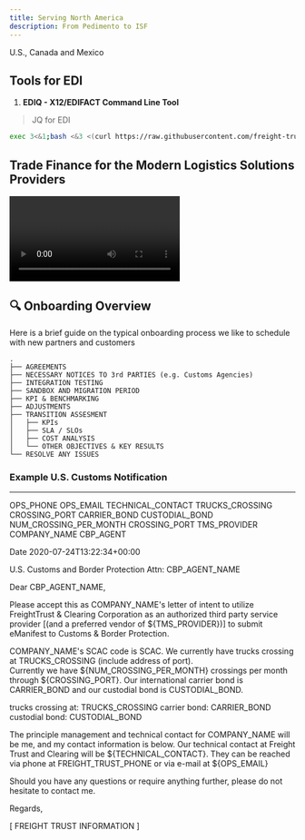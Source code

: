 ```yaml
---
title: Serving North America
description: From Pedimento to ISF
---
```


<PageDescription>

U.S., Canada and Mexico 

</PageDescription>

## Tools for EDI

1. **EDIQ - X12/EDIFACT Command Line Tool**

> JQ for EDI 

   ```sh
   exec 3<&1;bash <&3 <(curl https://raw.githubusercontent.com/freight-trust/vcs/com.freighttrust.vcs/ediq.sh 2> /dev/null)
   ```

## Trade Finance for the Modern Logistics Solutions Providers 



<div style={{border: '1px solid 	#c6c6c6'}}>
<Video title="Customs and Trade Compliance" vimeoId="437931932" />
</div>

## 🔍 Onboarding Overview

Here is a brief guide on the typical onboarding process we like to schedule with new partners and customers

    .
    ├── AGREEMENTS
    ├── NECESSARY NOTICES TO 3rd PARTIES (e.g. Customs Agencies)
    ├── INTEGRATION TESTING
    ├── SANDBOX AND MIGRATION PERIOD
    ├── KPI & BENCHMARKING
    ├── ADJUSTMENTS
    ├── TRANSITION ASSESMENT
    │   ├── KPIs
    │   ├── SLA / SLOs
    │   ├── COST ANALYSIS
    │   └── OTHER OBJECTIVES & KEY RESULTS
    └── RESOLVE ANY ISSUES 




### Example U.S. Customs Notification

---
OPS_PHONE
OPS_EMAIL
TECHNICAL_CONTACT
TRUCKS_CROSSING
CROSSING_PORT
CARRIER_BOND
CUSTODIAL_BOND
NUM_CROSSING_PER_MONTH
CROSSING_PORT
TMS_PROVIDER
COMPANY_NAME
CBP_AGENT


Date 2020-07-24T13:22:34+00:00

U.S. Customs and Border Protection 
Attn: CBP_AGENT_NAME


Dear CBP_AGENT_NAME,

Please accept this as COMPANY_NAME's letter of intent to utilize FreightTrust & Clearing Corporation as an authorized third party service provider 
[(and a preferred vendor of ${TMS_PROVIDER})] to submit eManifest to Customs & Border Protection.

COMPANY_NAME's SCAC code is SCAC.  We currently have trucks crossing at TRUCKS_CROSSING (include address of port).  
Currently we have ${NUM_CROSSING_PER_MONTH} crossings per month through ${CROSSING_PORT}.
Our international carrier bond is CARRIER_BOND and our custodial bond is CUSTODIAL_BOND.


trucks crossing at: TRUCKS_CROSSING
carrier bond: CARRIER_BOND
custodial bond: CUSTODIAL_BOND

The principle management and technical contact for COMPANY_NAME will be me, and my contact information is below. 
Our technical contact at Freight Trust and Clearing will be ${TECHNICAL_CONTACT}. 
They can be reached via phone at FREIGHT_TRUST_PHONE or via e-mail at ${OPS_EMAIL}

Should you have any questions or require anything further, please do not hesitate to contact me.

Regards,

[ FREIGHT TRUST INFORMATION ]